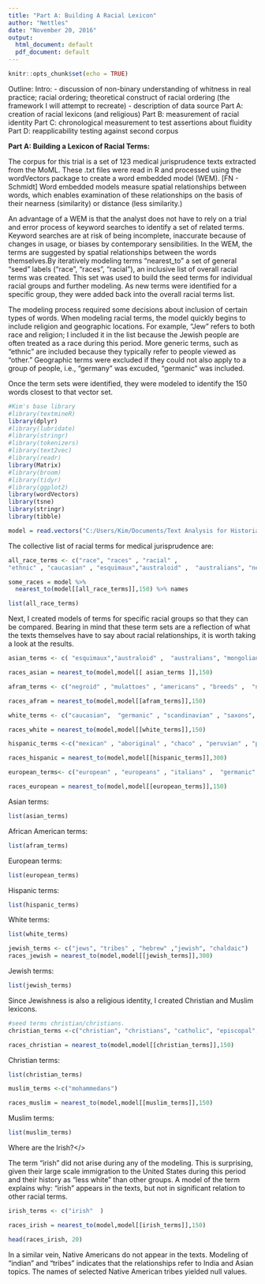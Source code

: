 ```yaml
---
title: "Part A: Building A Racial Lexicon"
author: "Nettles"
date: "November 20, 2016"
output:
  html_document: default
  pdf_document: default
---
```

```r
knitr::opts_chunk$set(echo = TRUE)
```
Outline:
Intro:
- discussion of non-binary understanding of whitness in real practice; racial ordering; theoretical construct of racial ordering (the framework I will attempt to recreate)
- description of data source
Part A: creation of racial lexicons (and religious)
Part B: measurement of racial identity
Part C: chronological measurement to test assertions about fluidity
Part D: reapplicability testing against second corpus 
  
<p><b>Part A: Building a Lexicon of Racial Terms:</b></p>
<p>The corpus for this trial is a set of 123 medical jurisprudence texts extracted from the MoML. These .txt files were read in R and processed using the wordVectors package to create a word embedded model (WEM). [FN - Schmidt] Word embedded models measure spatial relationships between words, which enables examination of these relationships on the basis of their nearness (similarity) or distance (less similarity.)</p>
<p>An advantage of a WEM is that the analyst does not have to rely on a trial and error process of keyword searches to identify a set of related terms. Keyword searches are at risk of being incomplete, inaccurate because of changes in usage, or biases by contemporary sensibilities. In the WEM, the terms are suggested by spatial relationships between the words themselves.By iteratively modeling terms "nearest_to" a set of general "seed" labels ("race", "races", "racial"), an inclusive list of overall racial terms was created. This set was used to build the seed terms for individual racial groups and further modeling. As new terms were identified for a specific group, they were added back into the overall racial terms list. </p>

<p>The modeling process required some decisions about inclusion of certain types of words. When modeling racial terms, the model quickly begins to include religion and geographic locations. For example, "Jew" refers to both race and religion; I included it in the list because the Jewish people are often treated as a race during this period. More generic terms, such as "ethnic" are included because they typically refer to people viewed as "other." Geographic terms were excluded if they could not also apply to a group of people, i.e., "germany" was excuded, "germanic" was included.</p>

Once the term sets were identified, they were modeled to identify the 150 words closest to that vector set.


```r
#Kim's base library
#library(textmineR)
library(dplyr)
#library(lubridate)
#library(stringr)
#library(tokenizers)
#library(text2vec)
#library(readr)
library(Matrix)
#library(broom)
#library(tidyr)
#library(ggplot2)
library(wordVectors)
library(tsne)
library(stringr)
library(tibble)


```

```r
model = read.vectors("C:/Users/Kim/Documents/Text Analysis for Historians/moml/mjp_doc_vectors.bin")
```
The collective list of racial terms for medical jurisprudence are:
```r
all_race_terms <- c("race", "races" , "racial" ,
"ethnic" , "caucasian" , "esquimaux","australoid" ,  "australians", "negroid" , "mongolians" , "aboriginal","european" , "europeans" , "eskimo" , "mongolian" , "malays" , "mohammedans" , "chaldaic" , "mulattoes" , "negro" , "negress" , "japanese" , "african" , "italians" , "africans" , "jews", "tribes" , "hottentots" , "asiatics",   "mexican" , "chaco" , "hebrew" , "chinese" , "islanders" , "hindoos" , "germanic" , "scandinavian" , "arab" , "egyptian" , "persian" , "greeks" , "saxons", "indians", "anglo" , "canaanites" , "norweigan" , "peruvian" , "peruvians" , "oriental" , "georgian" , "scandinavian" , "creole", "jewish", "georgian" , "scandinavian", "roman", "romans" ,  "carthagenians", "swedes", "grecians")

some_races = model %>%
  nearest_to(model[[all_race_terms]],150) %>% names
```

```r
list(all_race_terms)
```
Next, I created models of terms for specific racial groups so that they can be compared. Bearing in mind that these term sets are a reflection of what the texts themselves have to say about racial relationships, it is worth taking a look at the results. 

```r
asian_terms <- c( "esquimaux","australoid" ,  "australians", "mongolians" , "aboriginal","eskimo" , "anthropoid" ,  "australians" , "mongolian" , "malays" , "mohammedans" , "chaldaic" , "japanese" , "jews", "tribes" , "asiatics", "hebrew" , "chinese" , "islanders" , "hindoos" , "indians", "oriental")

races_asian = nearest_to(model,model[[ asian_terms ]],150)

```


```r

afram_terms <- c("negroid" , "mulattoes" , "americans" , "breeds" ,  "negro" , "negress" , "negroid" ,"african" ,  "africans" , "hottentots" , "creole" , "mongolians" )

races_afram = nearest_to(model,model[[afram_terms]],150)

```

```r
white_terms <- c("caucasian",  "germanic" , "scandinavian" , "saxons", "anglo")

races_white = nearest_to(model,model[[white_terms]],150)

```

```r
hispanic_terms <-c("mexican" , "aboriginal" , "chaco" , "peruvian" , "peruvians" , "indians" , "spanish")

races_hispanic = nearest_to(model,model[[hispanic_terms]],300)
```

```r
european_terms<- c("european" , "europeans" , "italians" ,  "germanic" , "scandinavian" ,  "greeks" , "saxons",  "anglo" ,  "norweigan" , "georgian" , "scandinavian", "roman", "romans" ,  "carthagenians", "swedes", "grecians")

races_european = nearest_to(model,model[[european_terms]],150)
```
Asian terms: 
```r
list(asian_terms)
```


African American terms:
```r
list(afram_terms)
```

European terms:
```r
list(european_terms)
```
Hispanic terms:
```r
list(hispanic_terms)
```
White terms:
```r
list(white_terms)

```

```r
jewish_terms <- c("jews", "tribes" , "hebrew" ,"jewish", "chaldaic")
races_jewish = nearest_to(model,model[[jewish_terms]],300)
```
Jewish terms:
```r
list(jewish_terms)
```

Since Jewishness is also a religious identity, I created Christian and Muslim lexicons. 

```r
#seed terms christian/christians.
christian_terms <-c("christian", "christians", "catholic", "episcopal", "protestant", "roman", "priests")

races_christian = nearest_to(model,model[[christian_terms]],150)
```
Christian terms:
```r
list(christian_terms)
```

```r

muslim_terms <-c("mohammedans")

races_muslim = nearest_to(model,model[[muslim_terms]],150)
```
Muslim terms:
```r
list(muslim_terms)
```
<p>Where are the Irish?</>
<p>The term "irish" did not arise during any of the modeling.  This is surprising, given their large scale immigration to the United States during this period and their history as "less white" than other groups.  A model of the term explains why: "irish" appears in the texts, but not in significant relation to other racial terms.
```r
irish_terms <- c("irish"  )

races_irish = nearest_to(model,model[[irish_terms]],150)

head(races_irish, 20)

```
In a similar vein, Native Americans do not appear in the texts. Modeling of "indian" and "tribes" indicates that the relationships refer to India and Asian topics. The names of selected Native American tribes yielded null values.
